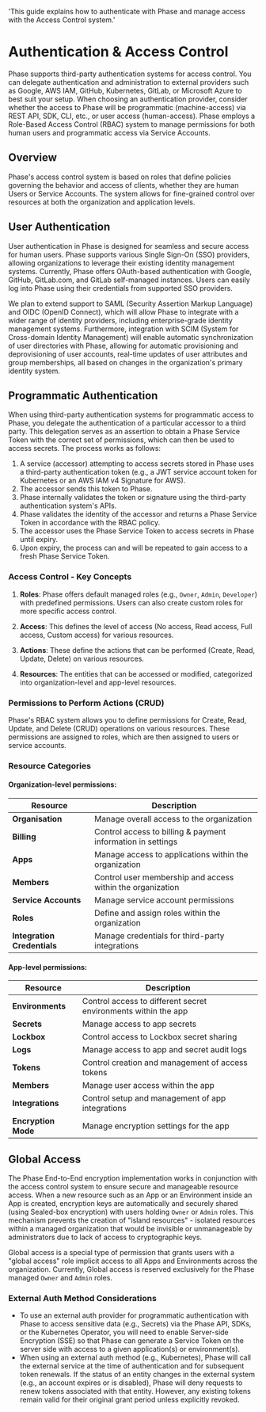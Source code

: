 
  'This guide explains how to authenticate with Phase and manage access with the Access Control system.'

<HeroPattern />

# Authentication & Access Control

Phase supports third-party authentication systems for access control. You can delegate authentication and administration to external providers such as Google, AWS IAM, GitHub, Kubernetes, GitLab, or Microsoft Azure to best suit your setup. When choosing an authentication provider, consider whether the access to Phase will be programmatic (machine-access) via REST API, SDK, CLI, etc., or user access (human-access). Phase employs a Role-Based Access Control (RBAC) system to manage permissions for both human users and programmatic access via Service Accounts.

## Overview

Phase's access control system is based on roles that define policies governing the behavior and access of clients, whether they are human Users or Service Accounts. The system allows for fine-grained control over resources at both the organization and application levels.

## User Authentication

User authentication in Phase is designed for seamless and secure access for human users. Phase supports various Single Sign-On (SSO) providers, allowing organizations to leverage their existing identity management systems. Currently, Phase offers OAuth-based authentication with Google, GitHub, GitLab.com, and GitLab self-managed instances. Users can easily log into Phase using their credentials from supported SSO providers.

We plan to extend support to SAML (Security Assertion Markup Language) and OIDC (OpenID Connect), which will allow Phase to integrate with a wider range of identity providers, including enterprise-grade identity management systems. Furthermore, integration with SCIM (System for Cross-domain Identity Management) will enable automatic synchronization of user directories with Phase, allowing for automatic provisioning and deprovisioning of user accounts, real-time updates of user attributes and group memberships, all based on changes in the organization's primary identity system.

<UserAuthProviders />

## Programmatic Authentication

When using third-party authentication systems for programmatic access to Phase, you delegate the authentication of a particular accessor to a third party. This delegation serves as an assertion to obtain a Phase Service Token with the correct set of permissions, which can then be used to access secrets. The process works as follows:

1. A service (accessor) attempting to access secrets stored in Phase uses a third-party authentication token (e.g., a JWT service account token for Kubernetes or an AWS IAM v4 Signature for AWS).
2. The accessor sends this token to Phase.
3. Phase internally validates the token or signature using the third-party authentication system's APIs.
4. Phase validates the identity of the accessor and returns a Phase Service Token in accordance with the RBAC policy.
5. The accessor uses the Phase Service Token to access secrets in Phase until expiry.
6. Upon expiry, the process can and will be repeated to gain access to a fresh Phase Service Token.


### Access Control - Key Concepts

1. **Roles**: Phase offers default managed roles (e.g., `Owner`, `Admin`, `Developer`) with predefined permissions. Users can also create custom roles for more specific access control.

2. **Access**: This defines the level of access (No access, Read access, Full access, Custom access) for various resources.

3. **Actions**: These define the actions that can be performed (Create, Read, Update, Delete) on various resources.

4. **Resources**: The entities that can be accessed or modified, categorized into organization-level and app-level resources.

### Permissions to Perform Actions (CRUD)

Phase's RBAC system allows you to define permissions for Create, Read, Update, and Delete (CRUD) operations on various resources. These permissions are assigned to roles, which are then assigned to users or service accounts.

### Resource Categories

#### Organization-level permissions:

| Resource | Description |
|----------|-------------|
| **Organisation** | Manage overall access to the organization |
| **Billing** | Control access to billing & payment information in settings |
| **Apps** | Manage access to applications within the organization |
| **Members** | Control user membership and access within the organization |
| **Service Accounts** | Manage service account permissions |
| **Roles** | Define and assign roles within the organization |
| **Integration Credentials** | Manage credentials for third-party integrations |

#### App-level permissions:

| Resource | Description |
|----------|-------------|
| **Environments** | Control access to different secret environments within the app |
| **Secrets** | Manage access to app secrets |
| **Lockbox** | Control access to Lockbox secret sharing |
| **Logs** | Manage access to app and secret audit logs |
| **Tokens** | Control creation and management of access tokens |
| **Members** | Manage user access within the app |
| **Integrations** | Control setup and management of app integrations |
| **Encryption Mode** | Manage encryption settings for the app |

## Global Access

The Phase End-to-End encryption implementation works in conjunction with the access control system to ensure secure and manageable resource access. When a new resource such as an App or an Environment inside an App is created, encryption keys are automatically and securely shared (using Sealed-box encryption) with users holding `Owner` or `Admin` roles. This mechanism prevents the creation of "island resources" - isolated resources within a managed organization that would be invisible or unmanageable by administrators due to lack of access to cryptographic keys.

Global access is a special type of permission that grants users with a "global access" role implicit access to all Apps and Environments across the organization. Currently, Global access is reserved exclusively for the Phase managed `Owner` and `Admin` roles.

### External Auth Method Considerations

- To use an external auth provider for programmatic authentication with Phase to access sensitive data (e.g., Secrets) via the Phase API, SDKs, or the Kubernetes Operator, you will need to enable Server-side Encryption (SSE) so that Phase can generate a Service Token on the server side with access to a given application(s) or environment(s).
- When using an external auth method (e.g., Kubernetes), Phase will call the external service at the time of authentication and for subsequent token renewals. If the status of an entity changes in the external system (e.g., an account expires or is disabled), Phase will deny requests to renew tokens associated with that entity. However, any existing tokens remain valid for their original grant period unless explicitly revoked.